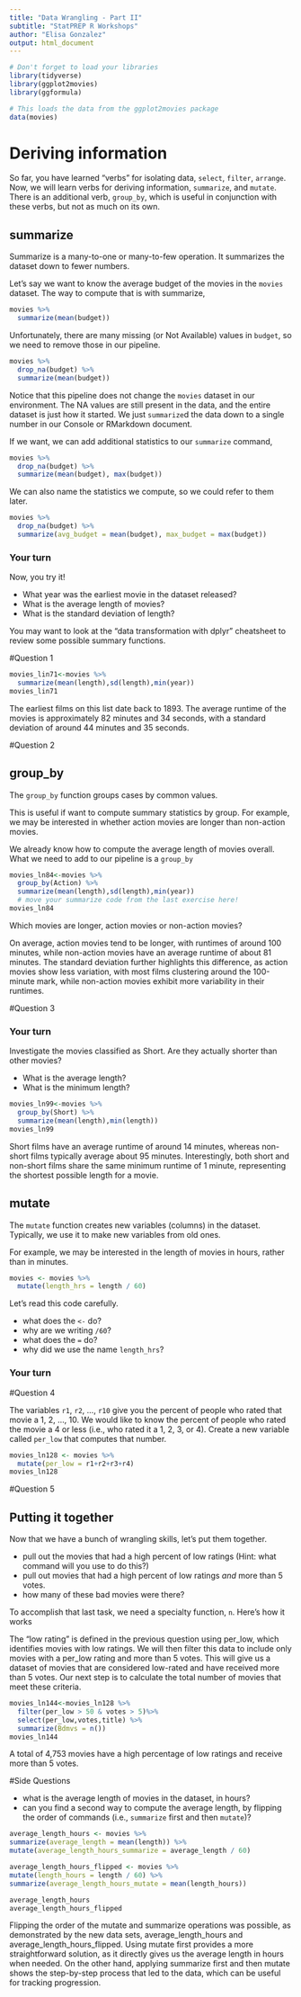 ```yaml
---
title: "Data Wrangling - Part II"
subtitle: "StatPREP R Workshops"
author: "Elisa Gonzalez"
output: html_document
---
```


```r
# Don't forget to load your libraries
library(tidyverse)
library(ggplot2movies)
library(ggformula)
```

```r
# This loads the data from the ggplot2movies package
data(movies)
```

# Deriving information

So far, you have learned "verbs" for isolating data, `select`, `filter`, `arrange`. Now, we will learn verbs for deriving information, `summarize`, and `mutate`. There is an additional verb, `group_by`, which is useful in conjunction with these verbs, but not as much on its own. 

## summarize

Summarize is a many-to-one or many-to-few operation. It summarizes the dataset down to fewer numbers. 

Let's say we want to know the average budget of the movies in the `movies` dataset. The way to compute that is with summarize,

```r
movies %>%
  summarize(mean(budget))
```

Unfortunately, there are many missing (or Not Available) values in `budget`, so we need to remove those in our pipeline.

```r
movies %>%
  drop_na(budget) %>%
  summarize(mean(budget))
```

Notice that this pipeline does not change the `movies` dataset in our environment. The NA values are still present in the data, and the entire dataset is just how it started.  We just `summarize`d the data down to a single number in our Console or RMarkdown document. 

If we want, we can add additional statistics to our `summarize` command,

```r
movies %>%
  drop_na(budget) %>%
  summarize(mean(budget), max(budget))
```

We can also name the statistics we compute, so we could refer to them later.

```r
movies %>%
  drop_na(budget) %>%
  summarize(avg_budget = mean(budget), max_budget = max(budget))
```

### Your turn

Now, you try it! 

- What year was the earliest movie in the dataset released? 
- What is the average length of movies?
- What is the standard deviation of length?

You may want to look at the "data transformation with dplyr" cheatsheet to review some possible summary functions. 

#Question 1

```r
movies_lin71<-movies %>%
  summarize(mean(length),sd(length),min(year))
movies_lin71
```
The earliest films on this list date back to 1893. The average runtime of the movies is approximately 82 minutes and 34 seconds, with a standard deviation of around 44 minutes and 35 seconds.    

#Question 2   

## group_by

The `group_by` function groups cases by common values. 

This is useful if want to compute summary statistics by group. For example, we may be interested in whether action movies are longer than non-action movies. 

We already know how to compute the average length of movies overall. What we need to add to our pipeline is a `group_by`

```r
movies_ln84<-movies %>%
  group_by(Action) %>%
  summarize(mean(length),sd(length),min(year))
  # move your summarize code from the last exercise here!
movies_ln84
```

Which movies are longer, action movies or non-action movies? 

On average, action movies tend to be longer, with runtimes of around 100 minutes, while non-action movies have an average runtime of about 81 minutes. The standard deviation further highlights this difference, as action movies show less variation, with most films clustering around the 100-minute mark, while non-action movies exhibit more variability in their runtimes.   

#Question 3  

### Your turn

Investigate the movies classified as Short. Are they actually shorter than other movies? 

- What is the average length? 
- What is the minimum length?

```r
movies_ln99<-movies %>%
  group_by(Short) %>%
  summarize(mean(length),min(length))
movies_ln99
```

Short films have an average runtime of around 14 minutes, whereas non-short films typically average about 95 minutes. Interestingly, both short and non-short films share the same minimum runtime of 1 minute, representing the shortest possible length for a movie.   

## mutate

The `mutate` function creates new variables (columns) in the dataset. Typically, we use it to make new variables from old ones. 

For example, we may be interested in the length of movies in hours, rather than in minutes. 

```r
movies <- movies %>%
  mutate(length_hrs = length / 60)
```

Let's read this code carefully. 

- what does the `<-` do?
- why are we writing `/60`?
- what does the `=` do?
- why did we use the name `length_hrs`?

### Your turn

#Question 4  

The variables `r1`, `r2`, ..., `r10` give you the percent of people who rated that movie a 1, 2, ..., 10. We would like to know the percent of people who rated the movie a 4 or less (i.e., who rated it a 1, 2, 3, or 4). Create a new variable called `per_low` that computes that number.

```r
movies_ln128 <- movies %>%
  mutate(per_low = r1+r2+r3+r4)
movies_ln128
```

#Question 5 

## Putting it together

Now that we have a bunch of wrangling skills, let's put them together. 

- pull out the movies that had a high percent of low ratings (Hint: what command will you use to do this?)
- pull out movies that had a high percent of low ratings *and* more than 5 votes. 
- how many of these bad movies were there?

To accomplish that last task, we need a specialty function, `n`. Here's how it works

The "low rating" is defined in the previous question using per_low, which identifies movies with low ratings. We will then filter this data to include only movies with a per_low rating and more than 5 votes. This will give us a dataset of movies that are considered low-rated and have received more than 5 votes. Our next step is to calculate the total number of movies that meet these criteria.

```r
movies_ln144<-movies_ln128 %>%
  filter(per_low > 50 & votes > 5)%>%
  select(per_low,votes,title) %>%
  summarize(Bdmvs = n())
movies_ln144
```

A total of 4,753 movies have a high percentage of low ratings and receive more than 5 votes.   

#Side Questions 

- what is the average length of movies in the dataset, in hours? 
- can you find a second way to compute the average length, by flipping the order of commands (i.e., `summarize` first and then `mutate`)?

```r
average_length_hours <- movies %>%
summarize(average_length = mean(length)) %>%
mutate(average_length_hours_summarize = average_length / 60)

average_length_hours_flipped <- movies %>%
mutate(length_hours = length / 60) %>%
summarize(average_length_hours_mutate = mean(length_hours))

average_length_hours
average_length_hours_flipped

``` 

Flipping the order of the mutate and summarize operations was possible, as demonstrated by the new data sets, average_length_hours and average_length_hours_flipped. Using mutate first provides a more straightforward solution, as it directly gives us the average length in hours when needed. On the other hand, applying summarize first and then mutate shows the step-by-step process that led to the data, which can be useful for tracking progression.   


